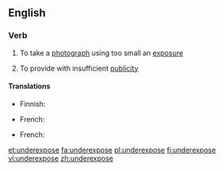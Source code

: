 ==English==

===Verb===
{{en-verb|underexpos|ing}}

# {{photography}} To take a [[photograph]] using too small an [[exposure]]
# To provide with insufficient [[publicity]]

====Translations====
{{trans-top|in photography}}
* Finnish: {{t-|fi|alivalottaa}}
{{trans-mid}}
* French: {{t+|fr|sous-exposer}}
{{trans-bottom}}

{{trans-top|to provide with insufficient publicity}}
* French: {{t+|fr|sous-exposer}}
{{trans-mid}}
{{trans-bottom}}

[[et:underexpose]]
[[fa:underexpose]]
[[pl:underexpose]]
[[fi:underexpose]]
[[vi:underexpose]]
[[zh:underexpose]]